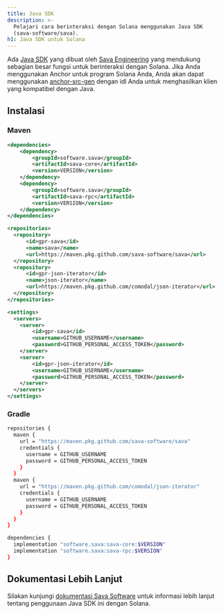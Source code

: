 ```yaml
---
title: Java SDK
description: >-
  Pelajari cara berinteraksi dengan Solana menggunakan Java SDK
  (sava-software/sava).
h1: Java SDK untuk Solana
---
```


Ada [Java SDK](https://sava.software/welcome) yang dibuat oleh
[Sava Engineering](https://sava.engineering/) yang mendukung sebagian besar
fungsi untuk berinteraksi dengan Solana. Jika Anda menggunakan Anchor untuk
program Solana Anda, Anda akan dapat menggunakan
[anchor-src-gen](https://sava.software/utilities/anchor-src-gen) dengan idl Anda
untuk menghasilkan klien yang kompatibel dengan Java.

## Instalasi

### Maven

```xml title="pom.xml"
<dependencies>
    <dependency>
        <groupId>software.sava</groupId>
        <artifactId>sava-core</artifactId>
        <version>VERSION</version>
    </dependency>
    <dependency>
        <groupId>software.sava</groupId>
        <artifactId>sava-rpc</artifactId>
        <version>VERSION</version>
    </dependency>
</dependencies>

<repositories>
  <repository>
      <id>gpr-sava</id>
      <name>sava</name>
      <url>https://maven.pkg.github.com/sava-software/sava</url>
  </repository>
  <repository>
      <id>gpr-json-iterator</id>
      <name>json-iterator</name>
      <url>https://maven.pkg.github.com/comodal/json-iterator</url>
  </repository>
</repositories>
```

```xml title="settings.xml"
<settings>
  <servers>
    <server>
        <id>gpr-sava</id>
        <username>GITHUB_USERNAME</username>
        <password>GITHUB_PERSONAL_ACCESS_TOKEN</password>
    </server>
    <server>
        <id>gpr-json-iterator</id>
        <username>GITHUB_USERNAME</username>
        <password>GITHUB_PERSONAL_ACCESS_TOKEN</password>
    </server>
  </servers>
</settings>
```

### Gradle

```bash title="build.gradle"
repositories {
  maven {
    url = "https://maven.pkg.github.com/sava-software/sava"
    credentials {
      username = GITHUB_USERNAME
      password = GITHUB_PERSONAL_ACCESS_TOKEN
    }
  }
  maven {
    url = "https://maven.pkg.github.com/comodal/json-iterator"
    credentials {
      username = GITHUB_USERNAME
      password = GITHUB_PERSONAL_ACCESS_TOKEN
    }
  }
}

dependencies {
  implementation "software.sava:sava-core:$VERSION"
  implementation "software.sava:sava-rpc:$VERSION"
}
```

## Dokumentasi Lebih Lanjut

Silakan kunjungi [dokumentasi Sava Software](https://sava.software/welcome)
untuk informasi lebih lanjut tentang penggunaan Java SDK ini dengan Solana.
